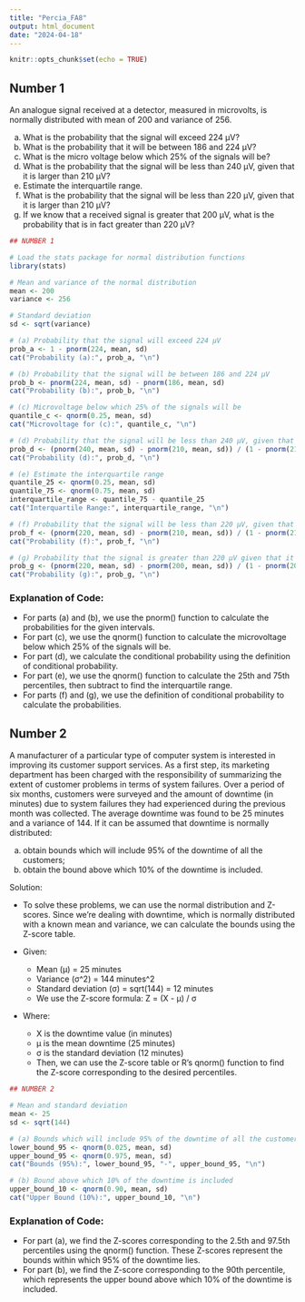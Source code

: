 ---
title: "Percia_FA8"
output: html_document
date: "2024-04-18"
---

```{r setup, include=FALSE}
knitr::opts_chunk$set(echo = TRUE)
```

## Number 1

An analogue signal received at a detector, measured in microvolts, is normally distributed with mean of 200 and variance of 256.

(a) What is the probability that the signal will exceed 224 μV?
(b) What is the probability that it will be between 186 and 224 μV?
(c) What is the micro voltage below which 25% of the signals will be?
(d) What is the probability that the signal will be less than 240 μV, given that it is larger than 210 μV?
(e) Estimate the interquartile range.
(f) What is the probability that the signal will be less than 220 μV, given that it is larger than 210 μV?
(g) If we know that a received signal is greater that 200 μV, what is the probability that is in fact greater than 220 μV?

```{r}
## NUMBER 1

# Load the stats package for normal distribution functions
library(stats)

# Mean and variance of the normal distribution
mean <- 200
variance <- 256

# Standard deviation
sd <- sqrt(variance)

# (a) Probability that the signal will exceed 224 μV
prob_a <- 1 - pnorm(224, mean, sd)
cat("Probability (a):", prob_a, "\n")

# (b) Probability that the signal will be between 186 and 224 μV
prob_b <- pnorm(224, mean, sd) - pnorm(186, mean, sd)
cat("Probability (b):", prob_b, "\n")

# (c) Microvoltage below which 25% of the signals will be
quantile_c <- qnorm(0.25, mean, sd)
cat("Microvoltage for (c):", quantile_c, "\n")

# (d) Probability that the signal will be less than 240 μV, given that it is larger than 210 μV
prob_d <- (pnorm(240, mean, sd) - pnorm(210, mean, sd)) / (1 - pnorm(210, mean, sd))
cat("Probability (d):", prob_d, "\n")

# (e) Estimate the interquartile range
quantile_25 <- qnorm(0.25, mean, sd)
quantile_75 <- qnorm(0.75, mean, sd)
interquartile_range <- quantile_75 - quantile_25
cat("Interquartile Range:", interquartile_range, "\n")

# (f) Probability that the signal will be less than 220 μV, given that it is larger than 210 μV
prob_f <- (pnorm(220, mean, sd) - pnorm(210, mean, sd)) / (1 - pnorm(210, mean, sd))
cat("Probability (f):", prob_f, "\n")

# (g) Probability that the signal is greater than 220 μV given that it is greater than 200 μV
prob_g <- (pnorm(220, mean, sd) - pnorm(200, mean, sd)) / (1 - pnorm(200, mean, sd))
cat("Probability (g):", prob_g, "\n")
```

### Explanation of Code:

 * For parts (a) and (b), we use the pnorm() function to calculate the probabilities for the given intervals.
  * For part (c), we use the qnorm() function to calculate the microvoltage below which 25% of the signals will be.
  * For part (d), we calculate the conditional probability using the definition of conditional probability.
  * For part (e), we use the qnorm() function to calculate the 25th and 75th percentiles, then subtract to find the interquartile range.
  * For parts (f) and (g), we use the definition of conditional probability to calculate the probabilities.



## Number 2

A manufacturer of a particular type of computer system is interested in improving its customer support services. As a first step, its marketing department has been charged with the responsibility of summarizing the extent of customer problems in terms of system failures. Over a period of six months, customers were surveyed and the amount of downtime (in minutes) due to system failures they had experienced during the previous month was collected. The average downtime was found to be 25 minutes and a variance of 144. If it can be assumed that downtime is normally distributed:


(a) obtain bounds which will include 95% of the downtime of all the customers;
(b) obtain the bound above which 10% of the downtime is included.

Solution:

+ To solve these problems, we can use the normal distribution and Z-scores. Since we're dealing with downtime, which is normally distributed with a known mean and variance, we can calculate the bounds using the Z-score table.

+ Given:

  + Mean (μ) = 25 minutes
  + Variance (σ^2) = 144 minutes^2
  + Standard deviation (σ) = sqrt(144) = 12 minutes
  + We use the Z-score formula: Z = (X - μ) / σ

+ Where:

  + X is the downtime value (in minutes)
  + μ is the mean downtime (25 minutes)
  + σ is the standard deviation (12 minutes)
  + Then, we can use the Z-score table or R's qnorm() function to find the Z-score corresponding to the desired percentiles.

```{r}

## NUMBER 2

# Mean and standard deviation
mean <- 25
sd <- sqrt(144)

# (a) Bounds which will include 95% of the downtime of all the customers
lower_bound_95 <- qnorm(0.025, mean, sd)
upper_bound_95 <- qnorm(0.975, mean, sd)
cat("Bounds (95%):", lower_bound_95, "-", upper_bound_95, "\n")

# (b) Bound above which 10% of the downtime is included
upper_bound_10 <- qnorm(0.90, mean, sd)
cat("Upper Bound (10%):", upper_bound_10, "\n")
```

### Explanation of Code:

  * For part (a), we find the Z-scores corresponding to the 2.5th and 97.5th percentiles using the qnorm() function. These Z-scores represent the bounds within which 95% of the downtime lies.
  * For part (b), we find the Z-score corresponding to the 90th percentile, which represents the upper bound above which 10% of the downtime is included.